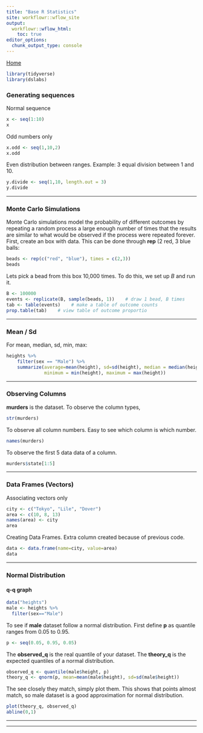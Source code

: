 ```yaml
---
title: "Base R Statistics"
site: workflowr::wflow_site
output:
  workflowr::wflow_html:
    toc: true
editor_options:
  chunk_output_type: console
---
```


[Home](index.html)

```r
library(tidyverse)
library(dslabs)
```


### Generating sequences 
Normal sequence
```r
x <- seq(1:10)
x
```
Odd numbers only
```r
x.odd <- seq(1,10,2)
x.odd
```
Even distribution between ranges. Example: 3 equal division between 1 and 10.
```r
y.divide <- seq(1,10, length.out = 3)
y.divide
```
***





### Monte Carlo Simulations 
Monte Carlo simulations model the probability of different outcomes by repeating a random process a large enough number of times that the results are similar to what would be observed if the process were repeated forever.
First, create an box with data. This can be done through **rep** (2 red, 3 blue balls:
```r
beads <- rep(c("red", "blue"), times = c(2,3))
beads
```
Lets pick a bead from this box 10,000 times. To do this, we set up *B* and run it.
```r
B <- 100000    
events <- replicate(B, sample(beads, 1))    # draw 1 bead, B times
tab <- table(events)    # make a table of outcome counts
prop.table(tab)    # view table of outcome proportio
```
***

### Mean / Sd
For mean, median, sd, min, max:
```r
heights %>%
    filter(sex == "Male") %>%
    summarize(average=mean(height), sd=sd(height), median = median(height),
              minimum = min(height), maximum = max(height))
```
***
### Observing Columns 
**murders** is the dataset. To observe the column types,
```r
str(murders)
```
To observe all column numbers. Easy to see which column is which number.
```r
names(murders)
```
To observe the first 5 data data of a column.
```r
murders$state[1:5]
```
***
### Data Frames (Vectors) 
Associating vectors only
```r
city <- c("Tokyo", "Lile", "Dover")
area <- c(10, 8, 13)
names(area) <- city
area
```
Creating Data Frames. Extra column created because of previous code.
```r
data <- data.frame(name=city, value=area)
data
```
***
### Normal Distribution 
#### q-q graph ####
```r
data("heights")
male <- heights %>% 
  filter(sex=="Male")
```
To see if **male** dataset follow a normal distribution. First define **p** as quantile ranges from 0.05 to 0.95.
```r
p <- seq(0.05, 0.95, 0.05)
```
The **observed_q** is the real quantile of your dataset. The **theory_q** is the expected quantiles of a normal distribution. 
```r
observed_q <- quantile(male$height, p)
theory_q <- qnorm(p, mean=mean(male$height), sd=sd(male$height))
```
The see closely they match, simply plot them. This shows that points almost match, so male dataset is a good approximation for normal distribution.
```r
plot(theory_q, observed_q)
abline(0,1)
```
***




***